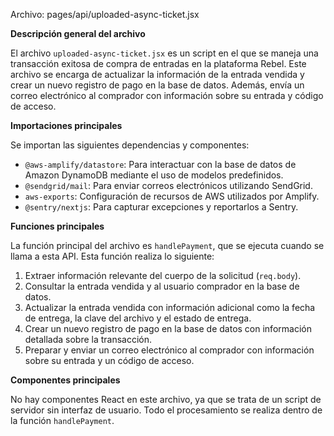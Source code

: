 
Archivo: pages/api/uploaded-async-ticket.jsx

**Descripción general del archivo**

El archivo `uploaded-async-ticket.jsx` es un script en el que se maneja una transacción exitosa de compra de entradas en la plataforma Rebel. Este archivo se encarga de actualizar la información de la entrada vendida y crear un nuevo registro de pago en la base de datos. Además, envía un correo electrónico al comprador con información sobre su entrada y código de acceso.

**Importaciones principales**

Se importan las siguientes dependencias y componentes:

- `@aws-amplify/datastore`: Para interactuar con la base de datos de Amazon DynamoDB mediante el uso de modelos predefinidos.
- `@sendgrid/mail`: Para enviar correos electrónicos utilizando SendGrid.
- `aws-exports`: Configuración de recursos de AWS utilizados por Amplify.
- `@sentry/nextjs`: Para capturar excepciones y reportarlos a Sentry.

**Funciones principales**

La función principal del archivo es `handlePayment`, que se ejecuta cuando se llama a esta API. Esta función realiza lo siguiente:

1. Extraer información relevante del cuerpo de la solicitud (`req.body`).
2. Consultar la entrada vendida y al usuario comprador en la base de datos.
3. Actualizar la entrada vendida con información adicional como la fecha de entrega, la clave del archivo y el estado de entrega.
4. Crear un nuevo registro de pago en la base de datos con información detallada sobre la transacción.
5. Preparar y enviar un correo electrónico al comprador con información sobre su entrada y un código de acceso.

**Componentes principales**

No hay componentes React en este archivo, ya que se trata de un script de servidor sin interfaz de usuario. Todo el procesamiento se realiza dentro de la función `handlePayment`.